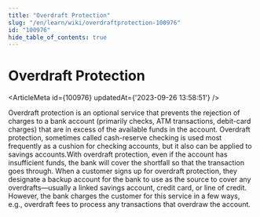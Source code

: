 ```yaml
---
title: "Overdraft Protection"
slug: "/en/learn/wiki/overdraftprotection-100976"
id: "100976"
hide_table_of_contents: true
---
```



# Overdraft Protection

<ArticleMeta id={100976} updatedAt={'2023-09-26 13:58:51'} />
<div className='border-solid border-b border-t-0 my-4 border-[var(--ifm-color-gray-300)]' />

Overdraft protection is an optional service that prevents the rejection of charges to a bank account (primarily checks, ATM transactions, debit-card charges) that are in excess of the available funds in the account. Overdraft protection, sometimes called cash-reserve checking is used most frequently as a cushion for checking accounts, but it also can be applied to savings accounts.With overdraft protection, even if the account has insufficient funds, the bank will cover the shortfall so that the transaction goes through. When a customer signs up for overdraft protection, they designate a backup account for the bank to use as the source to cover any overdrafts—usually a linked savings account, credit card, or line of credit. However, the bank charges the customer for this service in a few ways, e.g., overdraft fees to process any transactions that overdraw the account.
